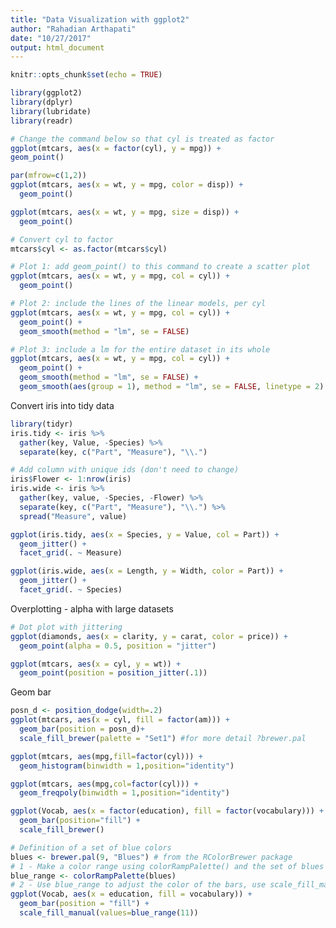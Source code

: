 ```yaml
---
title: "Data Visualization with ggplot2"
author: "Rahadian Arthapati"
date: "10/27/2017"
output: html_document
---
```


```r
knitr::opts_chunk$set(echo = TRUE)
```

```r
library(ggplot2)
library(dplyr)
library(lubridate)
library(readr)
```

```r
# Change the command below so that cyl is treated as factor
ggplot(mtcars, aes(x = factor(cyl), y = mpg)) +
geom_point()
```

```r
par(mfrow=c(1,2))
ggplot(mtcars, aes(x = wt, y = mpg, color = disp)) +
  geom_point()

ggplot(mtcars, aes(x = wt, y = mpg, size = disp)) +
  geom_point()

```

```r
# Convert cyl to factor
mtcars$cyl <- as.factor(mtcars$cyl)

# Plot 1: add geom_point() to this command to create a scatter plot
ggplot(mtcars, aes(x = wt, y = mpg, col = cyl)) +
  geom_point()

# Plot 2: include the lines of the linear models, per cyl
ggplot(mtcars, aes(x = wt, y = mpg, col = cyl)) +
  geom_point() +
  geom_smooth(method = "lm", se = FALSE)

# Plot 3: include a lm for the entire dataset in its whole
ggplot(mtcars, aes(x = wt, y = mpg, col = cyl)) +
  geom_point() +
  geom_smooth(method = "lm", se = FALSE) +
  geom_smooth(aes(group = 1), method = "lm", se = FALSE, linetype = 2)
```
Convert iris into tidy data
```r
library(tidyr)
iris.tidy <- iris %>%
  gather(key, Value, -Species) %>%
  separate(key, c("Part", "Measure"), "\\.")

# Add column with unique ids (don't need to change)
iris$Flower <- 1:nrow(iris)
iris.wide <- iris %>%
  gather(key, value, -Species, -Flower) %>%
  separate(key, c("Part", "Measure"), "\\.") %>%
  spread("Measure", value)
```

```r
ggplot(iris.tidy, aes(x = Species, y = Value, col = Part)) +
  geom_jitter() +
  facet_grid(. ~ Measure)

ggplot(iris.wide, aes(x = Length, y = Width, color = Part)) +
  geom_jitter() +
  facet_grid(. ~ Species)
```
Overplotting - alpha with large datasets
```r
# Dot plot with jittering
ggplot(diamonds, aes(x = clarity, y = carat, color = price)) +
  geom_point(alpha = 0.5, position = "jitter")

ggplot(mtcars, aes(x = cyl, y = wt)) +
  geom_point(position = position_jitter(.1))
```
Geom bar
```r
posn_d <- position_dodge(width=.2)
ggplot(mtcars, aes(x = cyl, fill = factor(am))) +
  geom_bar(position = posn_d)+
  scale_fill_brewer(palette = "Set1") #for more detail ?brewer.pal

ggplot(mtcars, aes(mpg,fill=factor(cyl))) +
  geom_histogram(binwidth = 1,position="identity")

ggplot(mtcars, aes(mpg,col=factor(cyl))) +
  geom_freqpoly(binwidth = 1,position="identity")

ggplot(Vocab, aes(x = factor(education), fill = factor(vocabulary))) +
  geom_bar(position="fill") +
  scale_fill_brewer()

# Definition of a set of blue colors
blues <- brewer.pal(9, "Blues") # from the RColorBrewer package
# 1 - Make a color range using colorRampPalette() and the set of blues
blue_range <- colorRampPalette(blues)
# 2 - Use blue_range to adjust the color of the bars, use scale_fill_manual()
ggplot(Vocab, aes(x = education, fill = vocabulary)) +
  geom_bar(position = "fill") +
  scale_fill_manual(values=blue_range(11))

```

